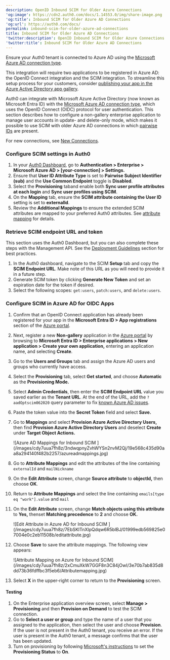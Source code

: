 ```yaml
---
description: OpenID Inbound SCIM for Older Azure Connections
'og:image': https://cdn2.auth0.com/docs/1.14553.0/img/share-image.png
'og:title': Inbound SCIM for Older Azure AD Connections
'og:url': https://auth0.com/docs/
permalink: inbound-scim-for-older-azure-ad-connections
title: Inbound SCIM for Older Azure AD Connections
'twitter:description': OpenID Inbound SCIM for Older Azure Connections
'twitter:title': Inbound SCIM for Older Azure AD Connections
---
```

<Card title="Before you start">

Ensure your Auth0 tenant is connected to Azure AD using the [Microsoft Azure AD connection type](/authenticate/identity-providers/enterprise-identity-providers/azure-active-directory/v2).

This integration will require two applications to be registered in Azure AD: the OpenID Connect integration and the SCIM integration. To streamline this setup process for your customers, consider [publishing your app in the Azure Active Directory app gallery](https://learn.microsoft.com/en-us/azure/active-directory/develop/v2-howto-app-gallery-listing#step-6---submit-your-app).

</Card>

Auth0 can integrate with Microsoft Azure Active Directory (now known as Microsoft Entra ID) with the [Microsoft Azure AD connection type](/authenticate/identity-providers/enterprise-identity-providers/azure-active-directory/v2), which uses the <Tooltip tip="OpenID: Open standard for authentication that allows applications to verify users' identities without collecting and storing login information." cta="View Glossary" href="/glossary?term=OpenID">OpenID</Tooltip> Connect (OIDC) protocol for user authentication. This section describes how to configure a non-gallery enterprise application to manage user accounts in update- and delete-only mode, which makes it possible to use SCIM with older Azure AD connections in which [pairwise IDs](https://learn.microsoft.com/en-us/entra/identity-platform/id-token-claims-reference#use-claims-to-reliably-identify-a-user) are present.

For new connections, see [New Connections](/authenticate/protocols/scim/inbound-scim-for-new-azure-ad-connections).

### Configure SCIM settings in Auth0

1. In your [Auth0 Dashboard](https://manage.auth0.com/#/), go to **Authentication > Enterprise > Microsoft Azure AD > [your-connection] > Settings.**
2. Ensure that **User ID Attribute Type** is set to **Pairwise Subject Identifier (sub)** and the **Use Common Endpoint** toggle is **Disabled**.
3. Select the **Provisioning** taband enable both **Sync user profile attributes at each login** and **Sync user profiles using SCIM**.
4. On the **Mapping** tab, ensure the **SCIM attribute containing the User ID** setting is set to **externalId**.
5. Review the **Additional Mappings** to ensure the extended SCIM attributes are mapped to your preferred Auth0 attributes. See [attribute mapping](/authenticate/protocols/scim/configure-inbound-scim#attribute-mapping) for details.

### Retrieve SCIM endpoint URL and token

This section uses the <Tooltip tip="Auth0 Dashboard: Auth0's main product to configure your services." cta="View Glossary" href="/glossary?term=Auth0+Dashboard">Auth0 Dashboard</Tooltip>, but you can also complete these steps with the <Tooltip tip="Management API: A product to allow customers to perform administrative tasks." cta="View Glossary" href="/glossary?term=Management+API">Management API</Tooltip>. See the [Deployment Guidelines](/authenticate/protocols/scim/configure-inbound-scim#deployment-guidelines) section for best practices.

1. In the Auth0 dashboard, navigate to the SCIM **Setup** tab and copy the **SCIM Endpoint URL**. Make note of this URL as you will need to provide it in a future step.
2. Generate SCIM token by clicking **Generate New Token** and set an expiration date for the token if desired.
3. Select the following scopes: `get:users`, `patch:users`, and `delete:users`.

### Configure SCIM in Azure AD for OIDC Apps

1. Confirm that an OpenID Connect application has already been registered for your app in the **Microsoft Entra ID > App registrations** section of the [Azure portal](https://portal.azure.com).
2. Next, register a new **Non-gallery** application in the [Azure portal](https://portal.azure.com) by browsing to **Microsoft Entra ID > Enterprise applications > New application > Create your own application,** entering an application name, and selecting **Create**.
3. Go to the **Users and Groups** tab and assign the Azure AD users and groups who currently have access.
4. Select the **Provisioning** tab, select **Get started**, and choose **Automatic** as the **Provisioning Mode.**
5. Select **Admin Credentials**, then enter the **SCIM Endpoint URL** value you saved earlier as the **Tenant URL**. At the end of the URL, add the `?aadOptscim062020` query parameter to fix [known Azure AD issues](https://learn.microsoft.com/en-us/entra/identity/app-provisioning/application-provisioning-config-problem-scim-compatibility).
6. Paste the token value into the **Secret Token** field and select **Save.**
7. Go to **Mappings** and select **Provision Azure Active Directory Users,** then find **Provision Azure Active Directory Users** and deselect **Create** under **Target Object Actions.**

   <Frame>![Azure AD Mappings for Inbound SCIM ](/images/cdy7uua7fh8z/3ndwqpnyZvhWYSn2nvM2Qj/19e568c435d90aa8a294140f482b2257/azureadmappings.jpg)</Frame>
8. Go to **Attribute Mappings** and edit the attributes of the line containing `externalId` and `mailNickname`
9. On the **Edit Attribute** screen, change **Source attribute** to **objectId,** then choose **OK**.
10. Return to **Attribute Mappings** and select the line containing `emails[type eq "work"].value` and `mail`
11. On the **Edit Attribute** screen, change **Match objects using this attribute** to **Yes,** thenset **Matching precedence** to **2** and choose **OK.**

    <Frame>![Edit Attribute in Azure AD for Inbound SCIM ](/images/cdy7uua7fh8z/7EbSKlTnXlpQdqw6R5blBJ/01999edb569825e07004e0c2eb11508b/editattribute.jpg)</Frame>
12. Choose **Save** to save the attribute mappings. The following view appears:

    <Frame>![Attribute Mapping on Azure for Inbound SCIM](/images/cdy7uua7fh8z/2xCmuXkW7GGF8n3C84jOwI/3e70b7ab835d8dd73b36fdffbc3f5eb6/Attributemapping.jpg)</Frame>
13. Select **X** in the upper-right corner to return to the **Provisioning** screen.

#### Testing

1. On the Enterprise application overview screen, select **Manage > Provisioning** and then **Provision on Demand** to test the SCIM connection.
2. Go to **Select a user or group** and type the name of a user that you assigned to the application, then select the user and choose **Provision**. If the user is not present in the Auth0 tenant, you receive an error. If the user is present in the Auth0 tenant, a message confirms that the user has been updated.
3. Turn on provisioning by following [Microsoft's instructions](https://learn.microsoft.com/en-us/entra/identity/app-provisioning/configure-automatic-user-provisioning-portal#provisioning-status) to set the **Provisioning Status** to **On**.
